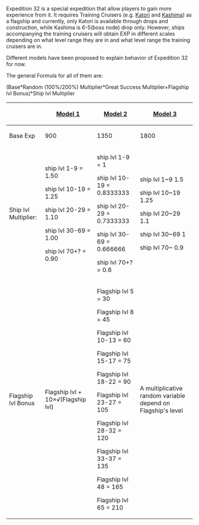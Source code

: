 Expedition 32 is a special expedition that allow players to gain more experience from it. It requires Training Cruisers (e.g. [[Katori]] and [[Kashima]]) as a flagship and currently, only Katori is available through drops and construction, while Kashima is 6-5(boss node) drop only. However, ships accompanying the training cruisers will obtain EXP in different scales depending on what level range they are in and what level range the training cruisers are in.

Different models have been proposed to explain behavior of Expedition 32 for now.

The general Formula for all of them are:

(Base*Random (100%/200%) Multiplier*Great Success Multiplier+Flagship lvl Bonus)*Ship lvl Multiplier 

{|class="wikitable"
|-
!&nbsp;!![http://wikiwiki.jp/kancolle/?%B1%F3%C0%AC Model 1]!![http://kancolle.wikia.com/wiki/Thread:193171#30 Model 2]!!
[http://kancolle.aemedia.org/forum.php?mod=viewthread&tid=2437&extra=page%3D1&page=2  Model 3]
|-
!Base Exp
|900
|1350
|1800
|-
!Ship lvl Multiplier: 
|
ship lvl 1-9 = 1.50 

ship lvl 10-19 = 1.25 

ship lvl 20-29 = 1.10 

ship lvl 30-69 = 1.00 

ship lvl 70+? = 0.90 
|
ship lvl 1-9 = 1 

ship lvl 10-19 = 0.8333333 

ship lvl 20-29 = 0.7333333 

ship lvl 30-69 = 0.666666 

ship lvl 70+? = 0.6 
|
ship lvl  1~9  1.5  

ship lvl  10~19  1.25  

ship lvl  20~29  1.1  

ship lvl  30~69  1  

ship lvl  70~  0.9  
|-
!Flagship lvl Bonus
|

Flagship lvl + 10×√(Flagship lvl)
|
Flagship lvl 5 = 30 

Flagship lvl 8 = 45 

Flagship lvl 10-13 = 60 

Flagship lvl 15-17 = 75 

Flagship lvl 18-22 = 90 

Flagship lvl 23-27 = 105 

Flagship lvl 28-32 = 120 

Flagship lvl 33-37 = 135 

Flagship lvl 48 = 165 

Flagship lvl 65 = 210
|A multiplicative random variable depend on Flagship's level
|}